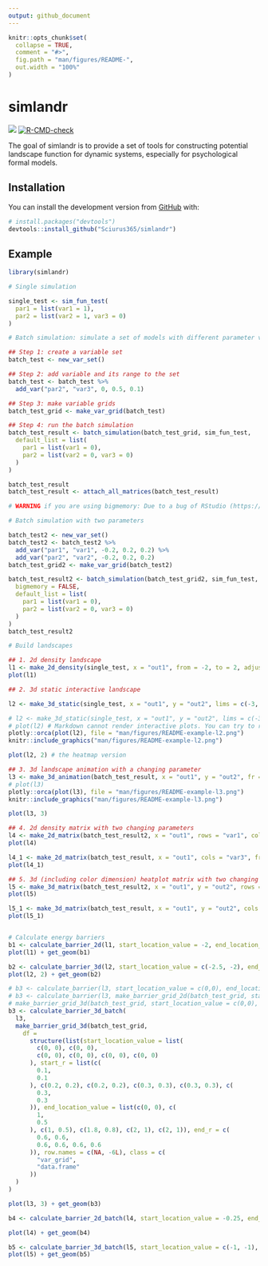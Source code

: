 ```yaml
---
output: github_document
---
```


<!-- README.md is generated from README.Rmd. Please edit that file -->

```r
knitr::opts_chunk$set(
  collapse = TRUE,
  comment = "#>",
  fig.path = "man/figures/README-",
  out.width = "100%"
)
```

# simlandr


![](https://img.shields.io/badge/lifecycle-experimental-orange.svg) [![R-CMD-check](https://github.com/Sciurus365/simlandr/workflows/R-CMD-check/badge.svg)](https://github.com/Sciurus365/simlandr/actions)



The goal of simlandr is to provide a set of tools for constructing potential landscape function for dynamic systems, especially for psychological formal models.

## Installation

You can install the development version from [GitHub](https://github.com/) with:

```r
# install.packages("devtools")
devtools::install_github("Sciurus365/simlandr")
```

## Example

```r
library(simlandr)

# Single simulation

single_test <- sim_fun_test(
  par1 = list(var1 = 1),
  par2 = list(var2 = 1, var3 = 0)
)

# Batch simulation: simulate a set of models with different parameter values

## Step 1: create a variable set
batch_test <- new_var_set()

## Step 2: add variable and its range to the set
batch_test <- batch_test %>%
  add_var("par2", "var3", 0, 0.5, 0.1)

## Step 3: make variable grids
batch_test_grid <- make_var_grid(batch_test)

## Step 4: run the batch simulation
batch_test_result <- batch_simulation(batch_test_grid, sim_fun_test,
  default_list = list(
    par1 = list(var1 = 0),
    par2 = list(var2 = 0, var3 = 0)
  )
)

batch_test_result
batch_test_result <- attach_all_matrices(batch_test_result)

# WARNING if you are using bigmemory: Due to a bug of RStudio (https://github.com/rstudio/rstudio/issues/8923), its variable inspector cannot handle objects with null external pointers. Work around: Turn off "automatically load workspace image"; change the variable inspector to "Manual refresh only", and then load the image and use attach_all_matrices for all batch simulations. After that, you can safely use the variable inspector. #

# Batch simulation with two parameters

batch_test2 <- new_var_set()
batch_test2 <- batch_test2 %>%
  add_var("par1", "var1", -0.2, 0.2, 0.2) %>%
  add_var("par2", "var2", -0.2, 0.2, 0.2)
batch_test_grid2 <- make_var_grid(batch_test2)

batch_test_result2 <- batch_simulation(batch_test_grid2, sim_fun_test,
  bigmemory = FALSE,
  default_list = list(
    par1 = list(var1 = 0),
    par2 = list(var2 = 0, var3 = 0)
  )
)
batch_test_result2

# Build landscapes

## 1. 2d density landscape
l1 <- make_2d_density(single_test, x = "out1", from = -2, to = 2, adjust = 1)
plot(l1)

## 2. 3d static interactive landscape

l2 <- make_3d_static(single_test, x = "out1", y = "out2", lims = c(-3, 3, -3, 3), h = 0.01, kde_fun = "ks")

# l2 <- make_3d_static(single_test, x = "out1", y = "out2", lims = c(-3,3,-3,3), h = 0.5, kde_fun = "MASS") # If you want to use kernel smooth function from MASS
# plot(l2) # Markdown cannot render interactive plots. You can try to run this command at your device.
plotly::orca(plot(l2), file = "man/figures/README-example-l2.png")
knitr::include_graphics("man/figures/README-example-l2.png")

plot(l2, 2) # the heatmap version

## 3. 3d landscape animation with a changing parameter
l3 <- make_3d_animation(batch_test_result, x = "out1", y = "out2", fr = "var3", zmax = 20, lims = c(-3, 3, -3, 3), h = 0.002, individual_landscape = TRUE)
# plot(l3)
plotly::orca(plot(l3), file = "man/figures/README-example-l3.png")
knitr::include_graphics("man/figures/README-example-l3.png")

plot(l3, 3)

## 4. 2d density matrix with two changing parameters
l4 <- make_2d_matrix(batch_test_result2, x = "out1", rows = "var1", cols = "var2", from = -1, to = 1, adjust = 0.1, individual_landscape = TRUE)
plot(l4)

l4_1 <- make_2d_matrix(batch_test_result, x = "out1", cols = "var3", from = -3, to = 3, adjust = 0.1)
plot(l4_1)

## 5. 3d (including color dimension) heatplot matrix with two changing parameters
l5 <- make_3d_matrix(batch_test_result2, x = "out1", y = "out2", rows = "var1", cols = "var2", lims = c(-3, 3, -3, 3), h = 0.001, kde_fun = "ks", zmax = 10, individual_landscape = TRUE)
plot(l5)

l5_1 <- make_3d_matrix(batch_test_result, x = "out1", y = "out2", cols = "var3", lims = c(-3, 3, -3, 3), h = 0.001, kde_fun = "ks", zmax = 10)
plot(l5_1)


# Calculate energy barriers
b1 <- calculate_barrier_2d(l1, start_location_value = -2, end_location_value = 2, start_r = 0.3, end_r = 0.3)
plot(l1) + get_geom(b1)

b2 <- calculate_barrier_3d(l2, start_location_value = c(-2.5, -2), end_location_value = c(2.5, 0), start_r = 0.3, end_r = 0.3)
plot(l2, 2) + get_geom(b2)

# b3 <- calculate_barrier(l3, start_location_value = c(0,0), end_location_value = c(2, 1), start_r = 0.3, end_r = 0.6)
# b3 <- calculate_barrier(l3, make_barrier_grid_2d(batch_test_grid, start_location_value = c(0,0), end_location_value = c(2, 1), start_r = 0.3, end_r = 0.6))
# make_barrier_grid_3d(batch_test_grid, start_location_value = c(0,0), end_location_value = c(2, 1), start_r = 0.3, end_r = 0.6, print_template = TRUE)
b3 <- calculate_barrier_3d_batch(
  l3,
  make_barrier_grid_3d(batch_test_grid,
    df =
      structure(list(start_location_value = list(
        c(0, 0), c(0, 0),
        c(0, 0), c(0, 0), c(0, 0), c(0, 0)
      ), start_r = list(c(
        0.1,
        0.1
      ), c(0.2, 0.2), c(0.2, 0.2), c(0.3, 0.3), c(0.3, 0.3), c(
        0.3,
        0.3
      )), end_location_value = list(c(0, 0), c(
        1,
        0.5
      ), c(1, 0.5), c(1.8, 0.8), c(2, 1), c(2, 1)), end_r = c(
        0.6, 0.6,
        0.6, 0.6, 0.6, 0.6
      )), row.names = c(NA, -6L), class = c(
        "var_grid",
        "data.frame"
      ))
  )
)

plot(l3, 3) + get_geom(b3)

b4 <- calculate_barrier_2d_batch(l4, start_location_value = -0.25, end_location_value = 0.25, start_r = 0.2, end_r = 0.2)

plot(l4) + get_geom(b4)

b5 <- calculate_barrier_3d_batch(l5, start_location_value = c(-1, -1), end_location_value = c(1, 1), start_r = 0.3, end_r = 0.3)
plot(l5) + get_geom(b5)
```

<!-- devtools::build_readme() -->
